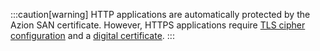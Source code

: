 :::caution[warning]
    HTTP applications are automatically protected by the Azion SAN certificate. However, HTTPS applications require [TLS cipher configuration](/en/documentation/products/guides/secure/ciphers/) and a [digital certificate](/en/documentation/products/guides/secure/digital-certificates/).
:::